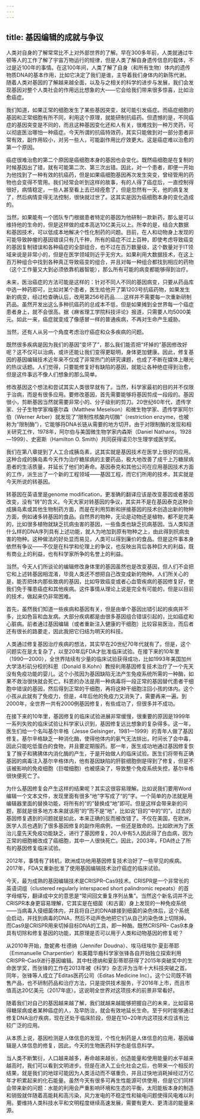```yaml
---
---
---
```

title: 基因编辑的成就与争议
---




人类对自身的了解常常比不上对外部世界的了解。早在300多年前，人类就通过牛顿等人的工作了解了宇宙万物运行的规律，但是人类了解自身遗传信息的载体，不过是近100年的事情。在这100年间，人类了解了自身（和所有生物）体内的遗传物质DNA的基本作用，比如它决定了我们是谁，主导着我们身体内的新陈代谢。随着人类对基因的了解越来越全面，以及与之相关的科学的进步与发展，我们会发现基因对整个人类社会的作用远比想象的大——它会给我们带来很多惊喜，比如治愈癌症。

我们知道，如果正常的细胞发生了某些基因突变，就可能引发癌症。而癌症细胞的基因和正常细胞有所不同，利用这个原理，就能研制抗癌药。但遗憾的是，不同癌症的基因突变是不同的，而且这种基因变化还和人有关，很难找到一种万灵药，可以彻底医治哪怕一种癌症。今天所谓的抗癌特效药，其实只能做到对一部分患者非常有效，副作用较小，对另一些人，可能副作用比疗效更大。这是癌症难以治愈的第一个原因。

癌症很难治愈的第二个原因是癌细胞本身的基因也会变化。既然癌细胞是在复制的时候基因出了错，就有可能第二次、第三次出错。因此，对一个患者，即便一开始为他找到了一种有效的抗癌药，但是如果癌细胞基因再次发生突变，曾经管用的药物也会变得不管用。我们经常会听到这样的故事，有的人得了癌症后，一直控制得很好，病情稳定，一些人甚至看上去已经痊愈了，但是忽然有一天，他的病复发了，然后病情变得无法控制，很快就过世了。这其实是因为癌细胞本身的变化造成的。

当然，如果能有一个团队专门根据患者特定的基因为他研制一款新药，那么是可以维持他的生命的，但是这样做的成本高达10亿美元以上。所幸的是，结合大数据和基因技术，可以低成本地解决个性化制药的问题。目前，在人和动物身上发现的可能导致肿瘤的基因错误只有几千种，所有的癌症不过上百种，即使考虑导致癌变的基因复制错误和各种癌症的全部组合，也不过在百万数量级，这个数量对于IT领域来说是非常小的，但是在医学领域则近乎无穷大。如果利用大数据技术，在这上百万种组合中找到各种真正导致癌变的组合，并且对每一种组合都找到相应的药物（这个工作量又大到必须依靠机器智能），那么所有可能的病变都能够得到治疗。

未来，医治癌症的方法可能是这样的：针对不同人不同的基因病变，只要从药品库中选一种药即可，比如对某个患者，医生给他开了第1203号抗癌药物，如果发生新的病变，经过检查确认后，改用第256号药品……这样并不需要每一次重新研制药品。虽然开发出这么多种抗癌药的总成本不低，但是如果摊到全世界每一个癌症患者身上，就不会很高。据《麻省理工学院科技评论》报道，只需要人均5000美元。如此一来，癌症就变成了像感冒一样的普通疾病，不再对生命产生威胁。

当然，还有人从另一个角度考虑治疗癌症和众多疾病的问题。

既然很多疾病是因为我们的基因“变坏了”，那么我们能否把“坏掉的”基因修改好呢？这不仅可以治病，或许还能让我们变得更聪明，身体更加健康。因此，修复基因的基因编辑技术近年来不仅成了非常热门的研究课题，也成了不断在媒体上曝光的热议话题。人们觉得，只要能修复好有缺陷的基因，就能让各种绝症得到治愈，但是这件事远不像人们想象的那么简单。

修改基因这个想法和尝试其实人类很早就有了。当然，科学家最初的目的并不仅限于治病，而是有很多应用。要修改基因，首先需要能够将基因剪成一段段的。基因很小，剪断基因当然就需要非常小的、分子级别的剪刀。20世纪60年代，遗传学家、分子生物学家梅塞尔森（Matthew Meselson）和微生物学家、遗传学家阿尔伯（Werner Arber）就发现了“限制性核酸内切酶”（restriction enzyme，也被称为“限制酶”），它能够将DNA长链从需要的地方切开。由于对限制酶的发现和相关研究工作，1978年，阿尔伯与美国微生物学家内森斯（Daniel Nathans，1928—1999）、史密斯（Hamilton O. Smith）共同获得诺贝尔生理学或医学奖。

我们在第八章提到了人工合成胰岛素，这其实就是基因技术在医学上很好的应用。这种合成的胰岛素今天作为治疗糖尿病的主要药品，极大地改善了成千上万糖尿病患者的生活质量，并延长了他们的寿命。基因泰克和其他公司在应用基因技术方面的工作，派生出了一个新的工程领域——基因工程，而它们所用的技术，其实就是今天所说的转基因。

转基因在英语里是genome modification，更准确的翻译应该是改变基因或者基因改变，没有“转”的含义。今天大家对转基因的争议，其实并不是在基因泰克这种合成胰岛素或其他生物制药方面，而是在利用剪断和拼接基因的技术创造出新的物种方面，例如诸多转基因的食品。自然界的物种，无论是动物还是植物，都不是完美的，比如很多植物就缺乏抗病虫害的基因，一些鱼类也缺乏抗病基因。当人类知道什么样的DNA序列具有上述功能，就人为地加到原有物种之上，由此得到抗病虫害的物种。这种做法的好处显而易见，人类可以得到廉价的食品。但是这件事本身依然有争议——不仅是在科学和伦理上的争议，也反映出背后各种巨大的利益，既有商业上的利益，也有科学家所争的名誉上的利益。

当然，今天人们所谈论的编辑修改身体里的基因虽然也是改变基因，但人们不会把它和上述转基因相混淆，毕竟人类还不想把自己改变成新的物种。人们所关心的是，能否把体内那些致病的基因，比如导致癌变或者心血管疾病的基因修复好，使我们免于罹患癌症和其他疾病。这件事情从理论上说是完全有可能的，但是以目前的技术，做起来仍非常困难。

首先，虽然我们知道一些疾病和基因有关，但是由单个基因出错引起的疾病并不多，比如色盲和血友病。大部分疾病都是由很多基因组合错误引起的，比如癌症和心脏病。前者通过基因编辑（或者重新注入健康的干细胞）比较容易医治，而后者还有很长的路要走，因此我把它归结为明天的科技。

人类通过修复基因治疗疾病的想法，其实早在20世纪70年代就有了。但是，这个问题实在是太复杂了，以至20年后FDA才批准临床试验。在接下来的10年里（1990—2000），全世界陆续有少量的临床试验获得成功，比如1993年美国加州大学洛杉矶分校的科恩（Donald B.Kohn）教授利用基因修复技术治疗了一个先天没有免疫功能的婴儿。这个小孩因为基因缺陷无法产生免疫系统所需的一种酶，如果不救治很快就会死亡。科恩的办法是用一种病毒将一段正常的基因替代患者干细胞中错误的基因，然后得到正常的干细胞，再将这种干细胞注回小孩的体内。这个小孩从此就有了免疫力，但是，4年后他的免疫力又消失了，需要再来一遍。到2000年，全世界一共有2000例基因修复，有些成功了，但很多并不成功。

在接下来的10年里，基因修复的临床试验进展非常缓慢，很重要的原因是1999年一系列失败的临床试验让科学家认识到，基因修复远比想象的复杂得多。这一年，医生们给一个名叫基尔辛格（Jesse Gelsinger，1981—1999）的青年人做了基因修复。基尔辛格缺乏一种消化酶，使得他体内的氨气无法排出，时间长了会中毒，因此只能吃低蛋白的食物，并且要定期服药。那一年，医生成功地通过基因修复恢复了猴子和狒狒体内消化酶的产生，于是开始做人的临床试验。医生们将带有正确基因的病毒注入基尔辛格体内，他有基因缺陷的肝脏细胞倒是得到了修复，但是不该被影响的免疫细胞（巨噬细胞）也被感染了，导致整个免疫系统失控，基尔辛格很快便死亡了。

为什么基因修复会产生这样的结果呢？其实这很容易理解。比如说我们要用Word编辑一个文本文件，发现里面有很多“地”字写成了“的”字。一个简单的办法就是用编辑器里面的替换功能，将所有的“的”替换成“地”即可。但是这样会带来新的问题，那就是很多地方本来就该用“的”而不是“地”，比如说“目的”中的“的”。过去的基因修复遇到的问题就是如此，本来正确的反而被改错了。不仅在美国，在欧洲，医学人员也遇到了很多基因修复的副作用病例，一些还是致命的。比如欧洲为了医治儿童先天免疫功能缺乏，进行了基因修复，20人中有5人因此得了白血病，因为正常的细胞被改成了癌细胞，其中一人很快死亡。因此，2003年，FDA终止了所有的基因修复临床试验。

2012年，事情有了转机，欧洲成功地用基因修复技术治好了一些罕见的疾病。2017年，FDA又重新批准了使用基因编辑技术治疗癌症的临床试验。

今天，最为成熟的基因编辑技术是CRISPR–Cas9技术。CRISPR是一个非常长的英语词组（clustered regularly interspaced short palindromic repeats）的首字母缩写，翻译成中文的意思是“常间回文重复序列丛集”。当然这个新名词并不比CRISPR本身更容易理解，它其实是在细菌（和古菌）身上发现的一种免疫系统——当病毒入侵细菌体内，并且将自己的DNA嫁接到细菌的染色体后，这个系统会启动，并找到病毒的DNA，然后不动声色地把它们从自己的染色体上切除掉。而Cas9是CRISPR用来切掉目标DNA的工具，即一种酶。既然CRISPR– Cas9本身具有切除和修复基因的功能，其原理是否可以用于人类和动物基因的修复呢？

从2010年开始，詹妮弗·杜德纳（Jennifer Doudna）、埃马纽埃尔·夏彭蒂耶（Emmanuelle Charpentier）和美籍华裔科学家张锋各自开始独立探索利用CRISPR–Cas9进行基因编辑。其中杜德纳和夏彭蒂耶获得了2015年突破奖中的生命医学奖，而张锋的工作在2013年被《科学》杂志评为当年十大科技突破之首。同年，张锋等人成立了Editas医药公司（Editas Medicine Inc）。这个公司既不销售产品，也不研制药品和治疗方法，只是提供技术服务，于2016年上市，而且市值高达20亿美元（2017年底）。这说明全世界对这项技术的前景非常看好。

随着我们对自己的基因越来越了解，我们就越来越能够把握自己的未来，比如容易得糖尿病或者某种癌症的人，及早防治，就会有效地延长生命。至于何时能够通过修复DNA治疗疾病，现在还处于临床阶段，但是在10~20年内这项技术应该有比较广泛的应用。

从本质上说，基因检测是人体信息的发现，个性化制药是人体信息的应用，基因编辑是人体信息的修复，因此，今天的生物医药科学也是信息科学。

当人类不断繁衍，人口越来越多，寿命越来越长，创造能量和使用能量的水平越来越高时，我们可以看到文明进步。但是在进入工业化社会之后，也带来一个相反的结果，就是我们的地球可能因为人类活动而不堪重负，并且过快地消耗掉经过万亿年才积累起来的化石能量。虽然今天有很多可再生性能源可供使用，但是它们同样会带来新的问题：水能的利用会严重影响环境和生态的平衡，太阳能板本身的制造和销毁就伴随着高能耗和高污染，风力发电的不稳定性和输电问题使得风电难以利用。要维持人类科技水平和文明程度继续高速发展，需要有更大、更清洁的能量来源。